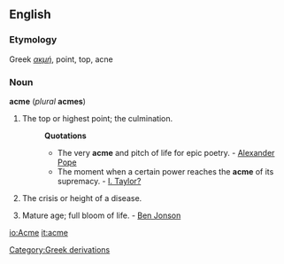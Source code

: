 {{webster}}
==English==
===Etymology===
Greek ''[[ακμή]]'', point, top, acne

===Noun===
'''acme''' (''plural'' '''acmes''')

# The top or highest point; the culmination.
#:'''Quotations'''
#:* The very '''acme''' and pitch of life for epic poetry. - [[w:Alexander Pope|Alexander Pope]]
#:* The moment when a certain power reaches the '''acme''' of its supremacy. - [[I. Taylor?]]
#{{medicine}} The crisis or height of a disease.
# Mature age; full bloom of life. - [[w:Ben Jonson|Ben Jonson]]

[[Category:Greek derivations]]

[[io:Acme]]
[[it:acme]]